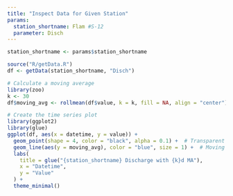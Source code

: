 ```yaml
---
title: "Inspect Data for Given Station"
params:
  station_shortname: Flam #S-12
  parameter: Disch
---
```


```R
station_shortname <- params$station_shortname

source("R/getData.R")
df <- getData(station_shortname, "Disch")
```

```R
# Calculate a moving average
library(zoo)
k <- 30
df$moving_avg <- rollmean(df$value, k = k, fill = NA, align = "center")

# Create the time series plot
library(ggplot2)
library(glue)
ggplot(df, aes(x = datetime, y = value)) +
  geom_point(shape = 4, color = "black", alpha = 0.1) +  # Transparent blue "x"
  geom_line(aes(y = moving_avg), color = "blue", size = 1) +  # Moving average line
  labs(
    title = glue("{station_shortname} Discharge with {k}d MA"),
    x = "Datetime",
    y = "Value"
  ) +
  theme_minimal()

```